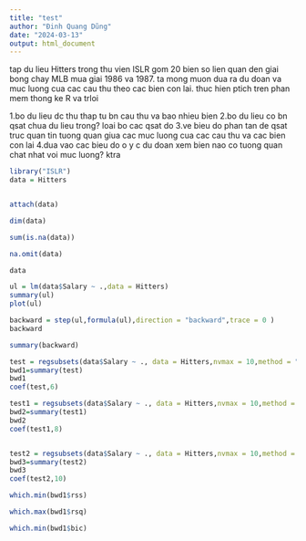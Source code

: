 ```yaml
---
title: "test"
author: "Đinh Quang Dũng"
date: "2024-03-13"
output: html_document
---
```


tap du lieu Hitters trong thu vien ISLR gom 20 bien so lien quan den giai bong chay MLB mua giai 1986 va 1987. ta mong muon dua ra du doan va muc luong cua cac cau thu theo cac bien con lai. thuc hien ptich tren phan mem thong ke R va trloi


1.bo du lieu dc thu thap tu bn cau thu va bao nhieu bien
2.bo du lieu co bn qsat chua du lieu trong? loai bo cac qsat do
3.ve bieu do phan tan de qsat truc quan tin tuong quan giua cac muc luong cua cac cau thu va cac bien con lai
4.dua vao cac bieu do o y c du doan xem bien nao co tuong quan chat nhat voi muc luong? ktra
```r
library("ISLR")
data = Hitters


attach(data)

dim(data)

sum(is.na(data))

na.omit(data)

data

ul = lm(data$Salary ~ .,data = Hitters)
summary(ul)
plot(ul)

backward = step(ul,formula(ul),direction = "backward",trace = 0 )
backward

summary(backward)

test = regsubsets(data$Salary ~ ., data = Hitters,nvmax = 10,method = "forward")
bwd1=summary(test)
bwd1
coef(test,6)

test1 = regsubsets(data$Salary ~ ., data = Hitters,nvmax = 10,method = "forward")
bwd2=summary(test1)
bwd2
coef(test1,8)


test2 = regsubsets(data$Salary ~ ., data = Hitters,nvmax = 10,method = "forward")
bwd3=summary(test2)
bwd3
coef(test2,10)

which.min(bwd1$rss)

which.max(bwd1$rsq)

which.min(bwd1$bic)

```
